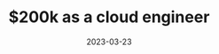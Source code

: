 ---
title: $200k as a cloud engineer
date: '2023-03-23'
tags: ['career']
draft: false
summary: How you can make 200k as a cloud engineer.
images: []
layout: PostLayout
canonicalUrl:
---